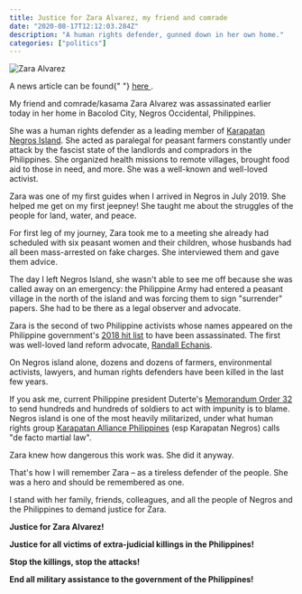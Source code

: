 ```yaml
---
title: Justice for Zara Alvarez, my friend and comrade
date: "2020-08-17T12:12:03.284Z"
description: "A human rights defender, gunned down in her own home."
categories: ["politics"]
---
```



![Zara Alvarez](./zara.jpg)

<span className="text-sm italic">
  A news article can be found{" "}
  <a href="https://newsinfo.inquirer.net/1323087/negros-based-activist-killed-in-bacolod-rights-group-says">
    here
  </a>
  .
</span>

My friend and comrade/kasama Zara Alvarez was assassinated earlier today in her home in Bacolod City, Negros Occidental, Philippines.

She was a human rights defender as a leading member of [Karapatan Negros Island](https://www.facebook.com/KarapatanNegrosIsland/). She acted as paralegal for peasant farmers constantly under attack by the fascist state of the landlords and compradors in the Philippines. She organized health missions to remote villages, brought food aid to those in need, and more. She was a well-known and well-loved activist.

<Separator />

Zara was one of my first guides when I arrived in Negros in July 2019. She helped
me get on my first jeepney! She taught me about the struggles of the people for land,
water, and peace.

For first leg of my journey, Zara took me to a meeting she already had scheduled with six peasant women and their children, whose husbands had all been mass-arrested on fake charges. She interviewed them and gave them advice.

The day I left Negros Island, she wasn't able to see me off because she was called away on an emergency: the Philippine Army had entered a peasant village in the north of the island and was forcing them to sign "surrender" papers. She had to be there as a legal observer and advocate.

<Separator />

Zara is the second of two Philippine activists whose names appeared on the Philippine government's [2018 hit list](https://rappler.com/nation/philippines-terrorist-tag-communist-rebels) to have been assassinated. The first was well-loved land reform advocate, [Randall Echanis](https://rappler.com/newsbreak/in-depth/randall-echanis-lifelong-reform-advocate).

On Negros island alone, dozens and dozens of farmers, environmental activists, lawyers, and human rights defenders have been killed in the last few years.

If you ask me, current Philippine president Duterte's [Memorandum Order 32](https://www.officialgazette.gov.ph/downloads/2018/11nov/20181122-MO-32-RRD.pdf) to send hundreds and hundreds of soldiers to act with impunity is to blame. Negros island is one of the most heavily militarized, under what human rights group [Karapatan Alliance Philippines](https://www.karapatan.org/) (esp Karapatan Negros) calls "de facto martial law".

Zara knew how dangerous this work was. She did it anyway.

That's how I will remember Zara – as a tireless defender of the people. She was a hero and should be remembered as one.

<Separator />

I stand with her family, friends, colleagues, and all the people of Negros and the Philippines to demand justice for Zara.

**Justice for Zara Alvarez!**

**Justice for all victims of extra-judicial killings in the Philippines!**

**Stop the killings, stop the attacks!**

**End all military assistance to the government of the Philippines!**

